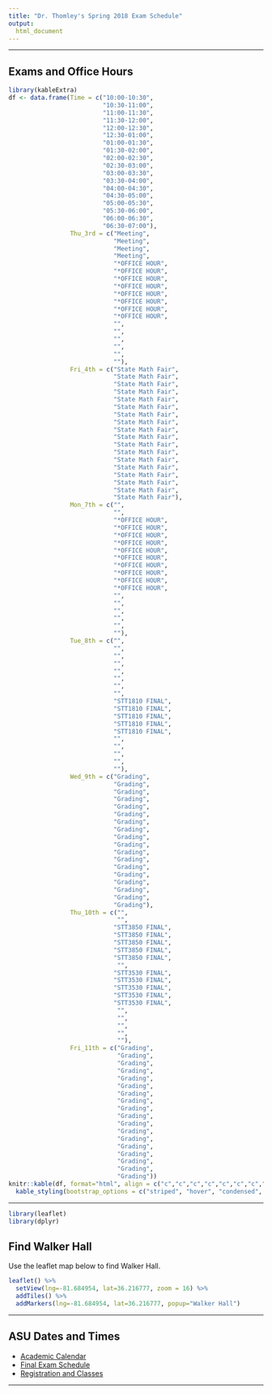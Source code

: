 ```yaml
---
title: "Dr. Thomley's Spring 2018 Exam Schedule"
output: 
  html_document
---
```


* * *

## Exams and Office Hours <i class="fa fa-clock-o"></i>


```r
library(kableExtra)
df <- data.frame(Time = c("10:00-10:30", 
                          "10:30-11:00", 
                          "11:00-11:30", 
                          "11:30-12:00", 
                          "12:00-12:30", 
                          "12:30-01:00", 
                          "01:00-01:30",
                          "01:30-02:00",
                          "02:00-02:30",
                          "02:30-03:00",
                          "03:00-03:30",
                          "03:30-04:00",
                          "04:00-04:30",
                          "04:30-05:00",
                          "05:00-05:30",
                          "05:30-06:00",
                          "06:00-06:30",
                          "06:30-07:00"), 
                 Thu_3rd = c("Meeting", 
                             "Meeting", 
                             "Meeting", 
                             "Meeting", 
                             "*OFFICE HOUR",
                             "*OFFICE HOUR",
                             "*OFFICE HOUR",
                             "*OFFICE HOUR",
                             "*OFFICE HOUR",
                             "*OFFICE HOUR",
                             "*OFFICE HOUR",
                             "*OFFICE HOUR",
                             "",
                             "",
                             "",
                             "",
                             "",
                             ""),
                 Fri_4th = c("State Math Fair",
                             "State Math Fair", 
                             "State Math Fair", 
                             "State Math Fair", 
                             "State Math Fair", 
                             "State Math Fair", 
                             "State Math Fair",
                             "State Math Fair",
                             "State Math Fair", 
                             "State Math Fair", 
                             "State Math Fair", 
                             "State Math Fair", 
                             "State Math Fair", 
                             "State Math Fair",
                             "State Math Fair",
                             "State Math Fair",
                             "State Math Fair",
                             "State Math Fair"),                 
                 Mon_7th = c("",
                             "",
                             "*OFFICE HOUR",
                             "*OFFICE HOUR",
                             "*OFFICE HOUR",
                             "*OFFICE HOUR",
                             "*OFFICE HOUR",
                             "*OFFICE HOUR",
                             "*OFFICE HOUR",
                             "*OFFICE HOUR",
                             "*OFFICE HOUR",
                             "*OFFICE HOUR",  
                             "",
                             "",
                             "",
                             "",
                             "",
                             ""), 
                 Tue_8th = c("",
                             "",
                             "", 
                             "", 
                             "", 
                             "", 
                             "",
                             "",
                             "STT1810 FINAL",
                             "STT1810 FINAL",
                             "STT1810 FINAL",
                             "STT1810 FINAL",
                             "STT1810 FINAL",
                             "",
                             "",
                             "",
                             "",
                             ""), 
                 Wed_9th = c("Grading",
                             "Grading",
                             "Grading", 
                             "Grading", 
                             "Grading", 
                             "Grading", 
                             "Grading",
                             "Grading",
                             "Grading", 
                             "Grading", 
                             "Grading", 
                             "Grading", 
                             "Grading", 
                             "Grading",
                             "Grading",
                             "Grading",
                             "Grading",
                             "Grading"), 
                 Thu_10th = c("",
                              "",
                             "STT3850 FINAL",
                             "STT3850 FINAL",
                             "STT3850 FINAL",
                             "STT3850 FINAL",
                             "STT3850 FINAL",
                              "",
                             "STT3530 FINAL",
                             "STT3530 FINAL",
                             "STT3530 FINAL",
                             "STT3530 FINAL",
                             "STT3530 FINAL",
                              "",
                              "",
                              "",
                              "",
                              ""),
                 Fri_11th = c("Grading",
                              "Grading",
                              "Grading", 
                              "Grading", 
                              "Grading", 
                              "Grading", 
                              "Grading",
                              "Grading",
                              "Grading", 
                              "Grading", 
                              "Grading", 
                              "Grading", 
                              "Grading", 
                              "Grading",
                              "Grading",
                              "Grading",
                              "Grading",
                              "Grading"))
knitr::kable(df, format="html", align = c("c","c","c","c","c","c","c","c")) %>%
  kable_styling(bootstrap_options = c("striped", "hover", "condensed", "responsive"))
```

* * *

```r
library(leaflet)
library(dplyr)
```

## Find Walker Hall <i class="fa fa-map-marker"></i>

Use the leaflet map below to find Walker Hall.
 

```r
leaflet() %>%
  setView(lng=-81.684954, lat=36.216777, zoom = 16) %>% 
  addTiles() %>%
  addMarkers(lng=-81.684954, lat=36.216777, popup="Walker Hall") 
```

* * *

## ASU Dates and Times <i class="fa fa-calendar-check-o"></i>

<ul class="fa-ul">
  <li><i class="fa-li fa fa-calendar"></i>[Academic Calendar](https://registrar.appstate.edu/calendars-schedules/academic-calendar)</li>
  <li><i class="fa-li fa fa-list"></i>[Final Exam Schedule](https://registrar.appstate.edu/calendars-schedules/exam-schedule-0)</li>
  <li><i class="fa-li fa fa-graduation-cap"></i>[Registration and Classes](https://registrar.appstate.edu/students/registration-classes)</li>
</ul>


* * *